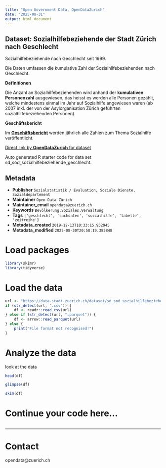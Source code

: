 ```yaml
---
title: "Open Government Data, OpenDataZurich"
date: "2025-08-31"
output: html_document
---
```


## Dataset: Sozialhilfebeziehende der Stadt Zürich nach Geschlecht

Sozialhilfebeziehende nach Geschlecht seit 1999. 

Die Daten umfassen die kumulative Zahl der Sozialhilfebeziehenden nach Geschlecht.

**Definitionen**


Die Anzahl an Sozialhilfebeziehenden wird anhand der **kumulativen Personenzahl** ausgewiesen, das heisst es werden alle Personen gezählt, welche mindestens einmal im Jahr auf Sozialhilfe angewiesen waren (ab 2007 inkl. der von der Asylorganisation Zürich geführten sozialhilfebeziehenden Personen).


[]()

**Geschäftsbericht**


Im [**Geschäftsbericht**](https://www.stadt-zuerich.ch/geschaeftsbericht) werden jährlich alle Zahlen zum Thema Sozialhilfe veröffentlicht.


[]()



[Direct link by **OpenDataZurich** for dataset](https://data.stadt-zuerich.ch/dataset/sd_sod_sozialhilfebeziehende_geschlecht)

Auto generated R starter code for data set sd_sod_sozialhilfebeziehende_geschlecht.

## Metadata

- **Publisher** `Sozialstatistik / Evaluation, Soziale Dienste, Sozialdepartement`
- **Maintainer** `Open Data Zürich`
- **Maintainer_email** `opendata@zuerich.ch`
- **Keywords** `Bevölk­erung,Soziales,Ver­walt­ung`
- **Tags** `['geschlecht', 'sachdaten', 'sozialhilfe', 'tabelle', 'zeitreihe']`
- **Metadata_created** `2019-12-13T10:33:15.932945`
- **Metadata_modified** `2025-08-30T20:58:19.385848`


# Load packages

```r
library(skimr)
library(tidyverse)
```

# Load the data

```r
url <- "https://data.stadt-zuerich.ch/dataset/sd_sod_sozialhilfebeziehende_geschlecht/download/sd_sod_sozialhilfebeziehende_geschlecht.csv"
if (str_detect(url, ".csv")) {
    df <- readr::read_csv(url)
} else if (str_detect(url, ".parquet")) {
    df <- arrow::read_parquet(url)
} else {
    print("File format not recognised!")
}
```

# Analyze the data

look at the data
```r
head(df)
```

```r
glimpse(df)
```

```r
skim(df)
```

# Continue your code here...

```r

```

------------------------------------------------------------------------

# Contact

opendata@zuerich.ch
